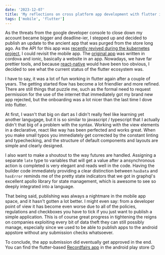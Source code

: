 ```yaml
---
date: '2023-12-07'
title: 'My reflections on cross platform app development with flutter in 2023'
tags: ['mobile', 'flutter']
---
```


As the threats from the google developer console to close down my account became bigger and deadline-ier, I stepped up and decided to publish an update to the ancient app that was purged from the store long ago. As the API for this app was [recently revived during the kubernetes project](./deploying-a-nodejs-postgres-application-to-kubernetes-raspberry-pi-cluster), I could revisit the mobile app. The [original app](./building-recordfairsnl-a-webscraper-application-in-nodejs-with-postgres-database) was written in cordova and ionic, basically a website in an app. Nowadays, we have far prettier tools, and because [react-native](./tags/reactnative) would have been too obvious, I decided to see what the current status of the flutter ecosystem was.

I have to say, it was a lot of fun working in flutter again after a couple of years. The getting started flow has become a lot friendlier and more refined. There are still things that puzzle me, such as the formal need to request permission for the use of the internet that immediately got my brand new app rejected, but the onboarding was a lot nicer than the last time I dove into flutter.

At first, I wasn't that big on dart as I didn't really feel like learning yet another langugage, but it is so similar to javascript / typescript that I actually didn't that big of a problem with the syntax. Working with the view elements in a declarative, react like way has been perfected and works great. When you make small typos you immediately get corrected by the constant linting and typechecking, and the structure of default components and layouts are simple and clearly designed. 

I also want to make a shoutout to the way futures are handled. Assigning a separate `late` type to variables that will get a value after a ansynchronous action is completed is very elegant and reads well in the code. Having the builder code immediately providing a clear distinction between `hasData` and `hasError` reminds me of the pretty state indicators that we got in graphql's excellent apollo library for state management, which is awesome to see so deeply integrated into a language.

That being said, publishing was always a nightmare in the mobile app space, and it hasn't gotten a lot better. I might even say: from a developer point of view it has become even worse due to all of the policies, regulations and checkboxes you have to tick if you just want to publish a simple application. This is of course great progress in tightening the reigns on companies exploiting every bit of data theft they can still possibly manage, especially since we used to be able to publish apps to the android appstore without any submission checks whatsoever.

To conclude, the app submission did eventually get approved in the end. You can find the flutter-based [Recordfairs app](https://play.google.com/store/apps/details?id=nl.peterpeerdeman.recordfairs2) in the android play store 😉
